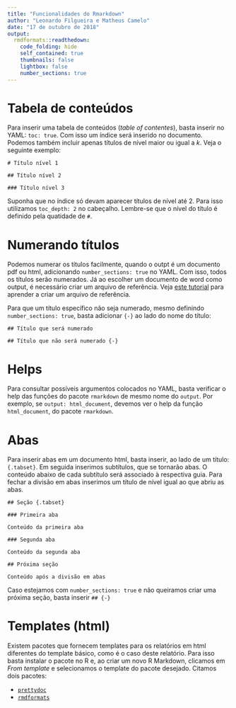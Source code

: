 ```yaml
---
title: "Funcionalidades do Rmarkdown"
author: "Leonardo Filgueira e Matheus Camelo"
date: "17 de outubro de 2018"
output:
  rmdformats::readthedown:
    code_folding: hide
    self_contained: true
    thumbnails: false
    lightbox: false
    number_sections: true
---
```


<style>
  .col2 {
    columns: 2 200px;         /* number of columns and width in pixels*/
    -webkit-columns: 2 200px; /* chrome, safari */
    -moz-columns: 2 200px;    /* firefox */
  }
</style>

# Tabela de conteúdos

Para inserir uma tabela de conteúdos (*table of contentes*), basta inserir no YAML: `toc: true`. Com isso um índice será inserido no documento. Podemos também incluir apenas títulos de nível maior ou igual a $k$. Veja o seguinte exemplo:

```
# Título nível 1

## Título nível 2

### Título nível 3
```

Suponha que no índice só devam aparecer títulos de nível até 
2. Para isso utilizamos `toc_depth: 2` no cabeçalho. Lembre-se que o nível do título é definido pela quatidade de `#`.

# Numerando títulos

Podemos numerar os títulos facilmente, quando o outpt é um documento pdf ou html, adicionando `number_sections: true` no YAML. Com isso, todos os títulos serão numerados. Já ao escolher um documento de word como output, é necessário criar um arquivo de referência. Veja [este tutorial](word_referencia.html) para aprender a criar um arquivo de referência.

Para que um título específico não seja numerado, mesmo definindo `number_sections: true`, basta adicionar `{-}` ao lado do nome do título:

```
## Título que será numerado

## Título que não será numerado {-}
```

# Helps

Para consultar possíveis argumentos colocados no YAML, basta verificar o help das funções do pacote `rmarkdown` de mesmo nome do `output`. Por exemplo, se `output: html_document`, devemos ver o help da função `html_document`, do pacote `rmarkdown`. 

# Abas

Para inserir abas em um documento html, basta inserir, ao lado de um título: `{.tabset}`. Em seguida inserimos subtítulos, que se tornarão abas. O conteúdo abaixo de cada subtítulo será associado à respectiva guia. Para fechar a divisão em abas inserimos um título de nível igual ao que abriu as abas.

```
## Seção {.tabset}

### Primeira aba

Conteúdo da primeira aba

### Segunda aba

Conteúdo da segunda aba

## Próxima seção

Conteúdo após a divisão em abas
```

Caso estejamos com `number_sections: true` e não queiramos criar uma próxima seção, basta inserir `## {-}`

# Templates (html)

Existem pacotes que fornecem templates para os relatórios em html diferentes do template básico, como é o caso deste relatório. Para isso basta instalar o pacote no R e, ao criar um novo R Markdown, clicamos em *From template* e selecionamos o template do pacote desejado. Citamos dois pacotes:

- [`prettydoc`](http://yixuan.cos.name/prettydoc/)
- [`rmdformats`](https://github.com/juba/rmdformats)

<!-- <div class="col2"> -->
<!-- ```{r} -->
<!-- dplyr::as_tibble(iris) -->
<!-- ``` -->
<!-- ```{r} -->
<!-- dplyr::as_tibble(mtcars) -->
<!-- ``` -->
<!-- </div> -->
